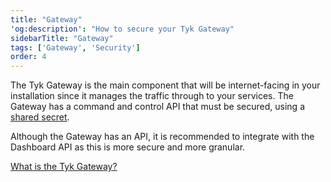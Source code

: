 ```yaml
---
title: "Gateway"
'og:description': "How to secure your Tyk Gateway"
sidebarTitle: "Gateway"
tags: ['Gateway', 'Security']
order: 4
---
```


The Tyk Gateway is the main component that will be internet-facing in your installation since it manages the traffic through to your services. The Gateway has a command and control API that must be secured, using a [shared secret](/5.6/planning-for-production#change-all-the-shared-secrets).

Although the Gateway has an API, it is recommended to integrate with the Dashboard API as this is more secure and more granular.

[What is the Tyk Gateway?](/5.6/tyk-oss-gateway)
